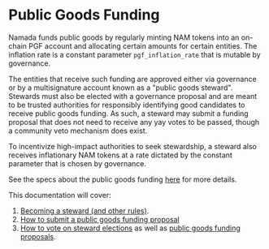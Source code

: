 # Public Goods Funding
Namada funds public goods by regularly minting NAM tokens into an on-chain PGF account and allocating certain amounts for certain entities.
The inflation rate is a constant parameter `pgf_inflation_rate` that is mutable by governance.

The entities that receive such funding are approved either via governance or by a multisignature account known as a "public goods steward".
Stewards must also be elected with a governance proposal and are meant to be trusted authorities for responsibly identifying good candidates to receive public goods funding.
As such, a steward may submit a funding proposal that does not need to receive any yay votes to be passed, though a community veto mechanism does exist.

To incentivize high-impact authorities to seek stewardship, a steward also receives inflationary NAM tokens at a rate dictated by the constant parameter that is chosen by governance.

See the specs about the public goods funding [here](https://specs.namada.net/modules/governance/public-goods-funding.html) for more details.

This documentation will cover:

1. [Becoming a steward (and other rules)](./public-goods-stewards/electing.mdx).
2. [How to submit a public goods funding proposal](./public-goods-stewards/proposing.mdx)
3. [How to vote on steward elections](./public-goods-stewards/voting.mdx#voting-for-stewards) as well as [public goods funding proposals](./public-goods-stewards/voting.mdx#voting-for-pgf-proposals).